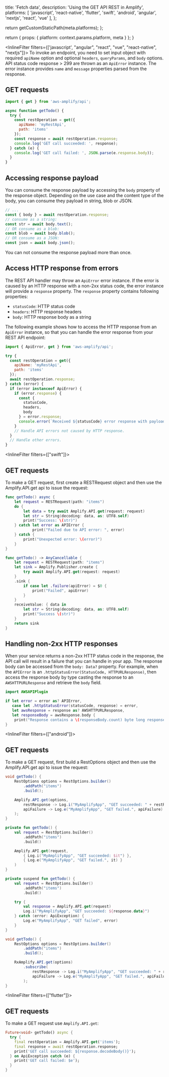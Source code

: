 
  title: 'Fetch data',
  description: 'Using the GET API REST in Amplify',
  platforms: [
    'javascript',
    'react-native',
    'flutter',
    'swift',
    'android',
    'angular',
    'nextjs',
    'react',
    'vue'
  ],
};

  return getCustomStaticPath(meta.platforms);
};

  return {
    props: {
      platform: context.params.platform,
      meta
    }
  };
}

<InlineFilter filters={['javascript', "angular", "react", "vue", "react-native", "nextjs"]}>
To invoke an endpoint, you need to set input object with required `apiName` 
option and optional `headers`, `queryParams`, and `body` options. API status
code response > 299 are thrown as an `ApiError` instance. The error instance
provides `name` and `message` properties parsed from the response.

## GET requests

```javascript
import { get } from 'aws-amplify/api';

async function getTodo() {
  try {
    const restOperation = get({ 
      apiName: 'myRestApi',
      path: 'items' 
    });
    const response = await restOperation.response;
    console.log('GET call succeeded: ', response);
  } catch (e) {
    console.log('GET call failed: ', JSON.parse(e.response.body));
  }
}
```

## Accessing response payload

You can consume the response payload by accessing the `body` property of the response object.
Depending on the use case and the content type of the body, you can consume they payload in string, blob or JSON.

```javascript
// ...
const { body } = await restOperation.response;
// consume as a string:
const str = await body.text();
// OR consume as a blob:
const blob = await body.blob();
// OR consume as a JSON:
const json = await body.json();
```

<Callout>

You can not consume the response payload more than once.

</Callout>

## Access HTTP response from errors

The REST API handler may throw an `ApiError` error instance. If the error is caused by an HTTP response with a
non-2xx status code, the error instance will provide a `response` property. The `response` property contains following
properties:
* `statusCode`: HTTP status code
* `headers`: HTTP response headers
* `body`: HTTP response body as a string

The following example shows how to access the HTTP response from an `ApiError` instance, so that you can handle the 
error response from your REST API endpoint:

```javascript
import { ApiError, get } from 'aws-amplify/api';

try {
  const restOperation = get({ 
    apiName: 'myRestApi',
    path: 'items' 
  });
  await restOperation.response;
} catch (error) {
  if (error instanceof ApiError) {
    if (error.response) {
      const { 
        statusCode, 
        headers, 
        body 
      } = error.response;
      console.error(`Received ${statusCode} error response with payload: ${body}`);
    }
    // Handle API errors not caused by HTTP response.
  }
  // Handle other errors.
}
```
</InlineFilter>

<InlineFilter filters={["swift"]}>
## GET requests

To make a GET request, first create a RESTRequest object and then use the Amplify.API.get api to issue the request:

<BlockSwitcher>

<Block name="Async/Await">

```swift
func getTodo() async {
    let request = RESTRequest(path: "items")
    do {
        let data = try await Amplify.API.get(request: request)
        let str = String(decoding: data, as: UTF8.self)
        print("Success: \(str)")
    } catch let error as APIError {
            print("Failed due to API error: ", error)
    } catch {
        print("Unexpected error: \(error)")
    }
}
```

</Block>

<Block name="Combine">

```swift
func getTodo() -> AnyCancellable {
    let request = RESTRequest(path: "items")
    let sink = Amplify.Publisher.create {
        try await Amplify.API.get(request: request)
    }
    .sink {
        if case let .failure(apiError) = $0 {
            print("Failed", apiError)
        }
    }
    receiveValue: { data in
        let str = String(decoding: data, as: UTF8.self)
        print("Success \(str)")
    }
    return sink
}
```

</Block>

</BlockSwitcher>

## Handling non-2xx HTTP responses

When your service returns a non-2xx HTTP status code in the response, the API call will result in a failure that you can handle in your app. The response body can be accessed from the `body: Data?` property. For example, when the `APIError` is an `.httpStatusError(StatusCode, HTTPURLResponse)`, then access the response body by type casting the response to an `AWSHTTPURLResponse` and retrieve the `body` field.

```swift
import AWSAPIPlugin
```

```swift
if let error = error as? APIError,
   case let .httpStatusError(statusCode, response) = error,
   let awsResponse = response as? AWSHTTPURLResponse,
   let responseBody = awsResponse.body {
    print("Response contains a \(responseBody.count) byte long response body with status code: \(statusCode)")
}
```
</InlineFilter>

<InlineFilter filters={["android"]}>
## GET requests

To make a GET request, first build a RestOptions object and then use the Amplify.API.get api to issue the request:

<BlockSwitcher>
<Block name="Java">

```java
void getTodo() {
    RestOptions options = RestOptions.builder()
        .addPath("items")
        .build();

    Amplify.API.get(options,
        restResponse -> Log.i("MyAmplifyApp", "GET succeeded: " + restResponse),
        apiFailure -> Log.e("MyAmplifyApp", "GET failed.", apiFailure)
    );
}
```

</Block>
<Block name="Kotlin - Callbacks">

```kotlin
private fun getTodo() {
    val request = RestOptions.builder()
        .addPath("items")
        .build()

    Amplify.API.get(request,
        { Log.i("MyAmplifyApp", "GET succeeded: $it") },
        { Log.e("MyAmplifyApp", "GET failed.", it) }
    )
}
```

</Block>
<Block name="Kotlin - Coroutines">

```kotlin
private suspend fun getTodo() {
    val request = RestOptions.builder()
        .addPath("items")
        .build()

    try {
        val response = Amplify.API.get(request)
        Log.i("MyAmplifyApp", "GET succeeded: ${response.data}")
    } catch (error: ApiException) {
        Log.e("MyAmplifyApp", "GET failed", error)
    }
}
```

</Block>
<Block name="RxJava">

```java
void getTodo() {
    RestOptions options = RestOptions.builder()
        .addPath("items")
        .build();

    RxAmplify.API.get(options)
        .subscribe(
            restResponse -> Log.i("MyAmplifyApp", "GET succeeded: " + restResponse),
            apiFailure -> Log.e("MyAmplifyApp", "GET failed.", apiFailure)
        );
}
```

</Block>
</BlockSwitcher>

</InlineFilter>

<InlineFilter filters={["flutter"]}>
## GET requests

To make a GET request use `Amplify.API.get`:


```dart
Future<void> getTodo() async {
  try {
    final restOperation = Amplify.API.get('items');
    final response = await restOperation.response;
    print('GET call succeeded: ${response.decodeBody()}');
  } on ApiException catch (e) {
    print('GET call failed: $e');
  }
}
```
</InlineFilter>
